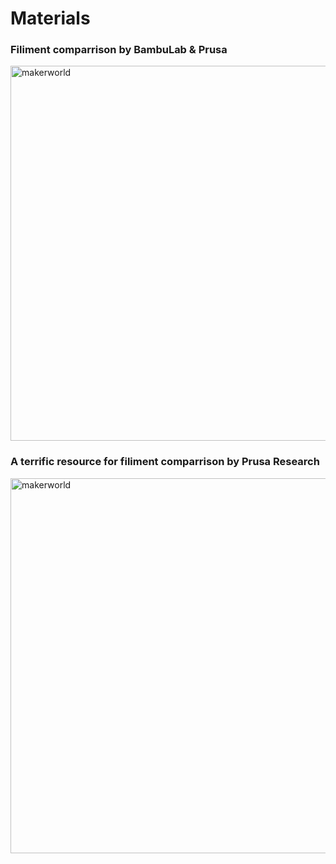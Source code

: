 
# Materials

### Filiment comparrison by BambuLab & Prusa

<a href="https://bambulab.com/en/filament/collections" target="_blank" rel="noopener noreferrer">
  <img src="https://cdn.jsdelivr.net/gh/JamesD3d/info3dimages@main/i/bambufiliment.webp" alt="makerworld" width="600" />
</a>

### A terrific resource for filiment comparrison by Prusa Research

<a href="https://help.prusa3d.com/filament-material-guide?_gl=1*aotnbj*_gcl_aw*R0NMLjE3NTIzMzQ0MDYuQ2owS0NRandqOGpEQmhEMUFSSXNBQ1JWMlR1Znh3cFVIWWtBdVBrWU4wVjUxMDZWVk5EZm5pSWZFcURSS0FSYVZrRUJjazJkWmZnSDBFd2FBaEdrRUFMd193Y0I.*_gcl_au*MTAxODM1MjE5My4xNzQ1MzQ3MjA1*_ga*MTExODY0MTg3NS4xNzQ1MzQ3MjA0*_ga_3HK7B7RT5V*czE3NTIzMzQ0MDUkbzI5JGcxJHQxNzUyMzM0NDcyJGo1NyRsMCRoMA.." target="_blank" rel="noopener noreferrer">
  <img src="https://cdn.jsdelivr.net/gh/JamesD3d/info3dimages@main/i/prusa%20filiment.webp" alt="makerworld" width="600" />
</a>


